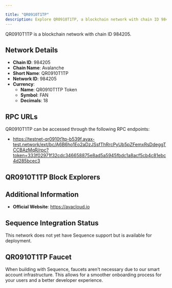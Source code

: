 ```yaml
---

title: "QR0910T1TP"
description: Explore QR0910T1TP, a blockchain network with chain ID 984205. Learn about its native currency, QR0910T1TP Token, and how to interact with the network.
---
```




QR0910T1TP is a blockchain network with chain ID 984205.

## Network Details

- **Chain ID**: 984205
- **Chain Name**: Avalanche
- **Short Name**: QR0910T1TP
- **Network ID**: 984205
- **Currency**: 
  - **Name**: QR0910T1TP Token
  - **Symbol**: FAN
  - **Decimals**: 18

## RPC URLs

QR0910T1TP can be accessed through the following RPC endpoints:

- https://testnet-qr0910t1tp-b539f.avax-test.network/ext/bc/A6B6ho1Eo2aDzJSsfThRrcPyUb5pZFemxRsDdeggTCCBAzMqR/rpc?token=333f02971f32cdc346658875e8ad5a5945fbdc1a8acf5cb4c81ebc4d285bcec3

## QR0910T1TP Block Explorers



## Additional Information

- **Official Website**: https://avacloud.io

## Sequence Integration Status

This network does not yet have Sequence support but is available for deployment.

## QR0910T1TP Faucet

When building with Sequence, faucets aren't necessary due to our smart account infrastructure. This allows for a smoother onboarding process for your users and a better developer experience.
